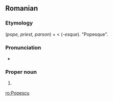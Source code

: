 ==Romanian==

===Etymology===
{{term/t|ro|popă}} (''pope, priest, parson'') +  {{term/t|ro|-escu}} < {{term/t|ro|-esc}} (''-esque''). "Popesque".

===Pronunciation===
* {{IPA|[poˈpes.ku]|lang=ro}}

===Proper noun===
{{head|ro|proper noun}}

# {{surname|lang=ro|common}}

[[ro:Popescu]]